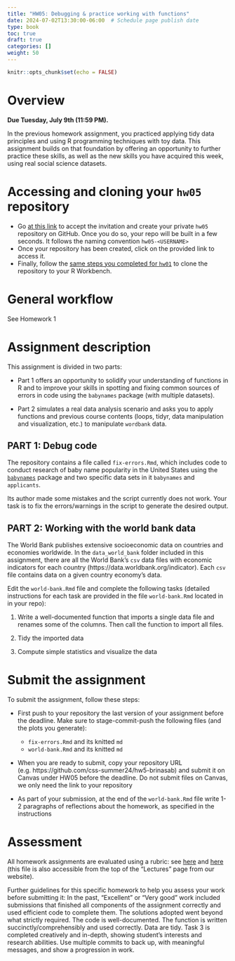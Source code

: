 ```yaml
---
title: "HW05: Debugging & practice working with functions"
date: 2024-07-02T13:30:00-06:00  # Schedule page publish date
type: book
toc: true
draft: true
categories: []
weight: 50
---
```


```r
knitr::opts_chunk$set(echo = FALSE)
```

# Overview

<!-- NOTE FALL 2024
rename this hw from course site and in part 1 add one exercise on taking code from previous hw and rewrite using function, like Iris did on ED, add a few sentences to explain what changed and why
-->

**Due Tuesday, July 9th (11:59 PM).**

In the previous homework assignment, you practiced applying tidy data principles and using R programming techniques with toy data. This assignment builds on that foundation by offering an opportunity to further practice these skills, as well as the new skills you have acquired this week, using real social science datasets.


# Accessing and cloning your `hw05` repository

* Go [at this link](https://classroom.github.com/a/hgBx2KXX) to accept the invitation and create your private `hw05` repository on GitHub. Once you do so, your repo will be built in a few seconds. It follows the naming convention `hw05-<USERNAME>`
* Once your repository has been created, click on the provided link to access it. 
* Finally, follow the [same steps you completed for `hw01`](/homework/edit-readme/) to clone the repository to your R Workbench.


# General workflow

See Homework 1


# Assignment description

This assignment is divided in two parts:

* Part 1 offers an opportunity to solidify your understanding of functions in R and to improve your skills in spotting and fixing common sources of errors in code using the `babynames` package (with multiple datasets). 

* Part 2 simulates a real data analysis scenario and asks you to apply functions and previous course contents (loops, tidyr, data manipulation and visualization, etc.) to manipulate `wordbank` data.


## PART 1: Debug code

The repository contains a file called `fix-errors.Rmd`, which includes code to conduct research of baby name popularity in the United States using the [`babynames`](http://hadley.github.io/babynames/) package and two specific data sets in it `babynames` and `applicants`. 

Its author made some mistakes and the script currently does not work. Your task is to fix the errors/warnings in the script to generate the desired output.


## PART 2: Working with the world bank data

The World Bank publishes extensive socioeconomic data on countries and economies worldwide. In the `data_world_bank` folder included in this assignment, there are all the World Bank’s `csv` data files with economic indicators for each country (https://data.worldbank.org/indicator). Each `csv` file contains data on a given country economy's data.

Edit the `world-bank.Rmd` file and complete the following tasks (detailed instructions for each task are provided in the file `world-bank.Rmd` located in in your repo):

1. Write a well-documented function that imports a single data file and renames some of the columns. Then call the function to import all files.

2. Tidy the imported data

3. Compute simple statistics and visualize the data

<!--
Once you have the data imported, write a brief report exploring and analyzing at least [two variables in the data](http://data.worldbank.org/indicator). Use a combination of descriptive statistics, tables, and figures, and present your results and analysis in a coherent and interpretable manner. The main point is that your report should not just be code and output from R - you also need to include your own written analysis. Submitting the report as an [Quarto document](http://rmarkdown.rstudio.com/) will make this much easier (and is in fact mandatory).
-->


# Submit the assignment

To submit the assignment, follow these steps:

* First push to your repository the last version of your assignment before the deadline. Make sure to stage-commit-push the following files (and the plots you generate):
    
    - `fix-errors.Rmd` and its knitted `md`
    - `world-bank.Rmd` and its knitted `md`

* When you are ready to submit, copy your repository URL (e.g. https://github.com/css-summer24/hw5-brinasab) and submit it on Canvas under HW05 before the deadline. Do not submit files on Canvas, we only need the link to your repository 

* As part of your submission, at the end of the `world-bank.Rmd` file write 1-2 paragraphs of reflections about the homework, as specified in the instructions

  
# Assessment

All homework assignments are evaluated using a rubric: see [here](/faq/homework-evaluations/) and [here](https://docs.google.com/spreadsheets/d/1h7_TmhUr5k7BGT3h-F4VJMUEEUtvvhqw/edit?usp=sharing&ouid=112534119211880791899&rtpof=true&sd=true) (this file is also accessible from the top of the "Lectures" page from our website).

Further guidelines for this specific homework to help you assess your work before submitting it:
In the past, "Excellent" or "Very good" work included submissions that finished all components of the assignment correctly and used efficient code to complete them. The solutions adopted went beyond what strictly required. The code is well-documented. The function is written succinctly/comprehensibly and used correctly. Data are tidy. Task 3 is completed creatively and in-depth, showing student's interests and research abilities. Use multiple commits to back up, with meaningful messages, and show a progression in work.

